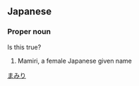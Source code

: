 {{rfv}}
==Japanese==
{{ja-kanjitab|真|実|璃}}

===Proper noun===
{{ja-pos|proper|まみり}} Is this true?

# Mamiri, a female Japanese given name

[[Category:Japanese female given names|まみり]]